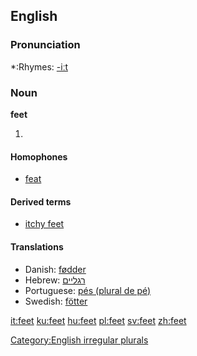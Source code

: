 ==English==

{{rank|2|open|therefore|327|feet|lay|along|four}}

===Pronunciation===
{{rfp}}
*:Rhymes: [[Rhymes:English:-iːt|-iːt]]

===Noun===
'''feet'''
# {{plural of|[[foot]]}}

====Homophones====
*[[feat]]

====Derived terms====
*[[itchy feet]]

====Translations====
{{top}}
*Danish: [[fødder]] {{c}}
*Hebrew: [[רגליים]] {{p}} {{f}}
*Portuguese: [[pés (plural de pé)]] {{c}}
*Swedish: [[fötter]]
{{bottom}}

[[Category:English irregular plurals]]

[[it:feet]]
[[ku:feet]]
[[hu:feet]]
[[pl:feet]]
[[sv:feet]]
[[zh:feet]]